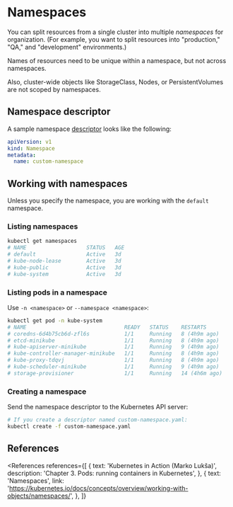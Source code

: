 
# Namespaces

You can split resources from a single cluster into multiple _namespaces_ for organization. (For example, you want to split resources into "production," "QA," and "development" environments.)

Names of resources need to be unique within a namespace, but not across namespaces.

Also, cluster-wide objects like StorageClass, Nodes, or PersistentVolumes are not scoped by namespaces.

## Namespace descriptor

A sample namespace [descriptor](devops/kubernetes/concepts/getting-started/yaml-descriptor) looks like the following:

```yaml
apiVersion: v1
kind: Namespace
metadata:
  name: custom-namespace
```

## Working with namespaces

Unless you specify the namespace, you are working with the `default` namespace.

### Listing namespaces

```bash
kubectl get namespaces
# NAME                   STATUS   AGE
# default                Active   3d
# kube-node-lease        Active   3d
# kube-public            Active   3d
# kube-system            Active   3d
```

### Listing pods in a namespace

Use `-n <namespace>` or `--namespace <namespace>`:

```bash
kubectl get pod -n kube-system
# NAME                               READY   STATUS    RESTARTS        AGE
# coredns-6d4b75cb6d-zfl6s           1/1     Running   8 (4h9m ago)    3d
# etcd-minikube                      1/1     Running   8 (4h9m ago)    3d
# kube-apiserver-minikube            1/1     Running   9 (4h9m ago)    3d
# kube-controller-manager-minikube   1/1     Running   8 (4h9m ago)    3d
# kube-proxy-tdqvj                   1/1     Running   8 (4h9m ago)    3d
# kube-scheduler-minikube            1/1     Running   9 (4h9m ago)    3d
# storage-provisioner                1/1     Running   14 (4h6m ago)   3d
```

### Creating a namespace

Send the namespace descriptor to the Kubernetes API server:

```bash
# If you create a descriptor named custom-namespace.yaml:
kubectl create -f custom-namespace.yaml
```

## References

<References
  references={[
    {
      text: 'Kubernetes in Action (Marko Lukša)',
      description: 'Chapter 3. Pods: running containers in Kubernetes',
    },
    {
      text: 'Namespaces',
      link: 'https://kubernetes.io/docs/concepts/overview/working-with-objects/namespaces/',
    },
  ]}
></References>
```
